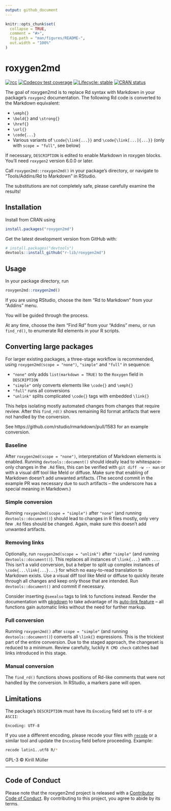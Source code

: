 ```yaml
---
output: github_document
---
```


<!-- README.md is generated from README.Rmd. Please edit that file -->

```r
knitr::opts_chunk$set(
  collapse = TRUE,
  comment = "#>",
  fig.path = "man/figures/README-",
  out.width = "100%"
)
```

# roxygen2md

<!-- badges: start -->
[![rcc](https://github.com/r-lib/roxygen2md/workflows/rcc/badge.svg)](https://github.com/r-lib/roxygen2md/actions)
[![Codecov test coverage](https://codecov.io/gh/r-lib/roxygen2md/branch/main/graph/badge.svg)](https://app.codecov.io/gh/r-lib/roxygen2md?branch=main)
[![Lifecycle: stable](https://img.shields.io/badge/lifecycle-stable-brightgreen.svg)](https://lifecycle.r-lib.org/articles/stages.html#stable)
[![CRAN status](https://www.r-pkg.org/badges/version/roxygen2md)](https://cran.r-project.org/package=roxygen2md)
<!-- badges: end -->

The goal of roxygen2md is to replace Rd syntax with Markdown
in your package's `roxygen2` documentation.
The following Rd code is converted to the Markdown equivalent:

- `\emph{}`
- `\bold{}` and `\strong{}`
- `\href{}`
- `\url{}`
- `\code{...}`
- Various variants of `\code{\link{...}}` and `\code{\link[...]{...}}` (only with `scope = "full"`, see below)

If necessary, `DESCRIPTION` is edited to enable Markdown in roxygen blocks.
You'll need `roxygen2` version 6.0.0 or later.

Call `roxygen2md::roxygen2md()` in your package's directory, or navigate to "Tools/Addins/Rd to Markdown" in RStudio.

The substitutions are not completely safe, please carefully examine the results!


## Installation

Install from CRAN using

```r
install.packages("roxygen2md")
```

Get the latest development version from GitHub with:


```r
# install.packages("devtools")
devtools::install_github("r-lib/roxygen2md")
```


## Usage

In your package directory, run

```r
roxygen2md::roxygen2md()
```

If you are using RStudio, choose the item "Rd to Markdown" from your "Addins" menu.

You will be guided through the process.

At any time, choose the item "Find Rd" from your "Addins" menu, or run `find_rd()`, to enumerate Rd elements in your R scripts.



## Converting large packages

For larger existing packages, a three-stage workflow is recommended, using `roxygen2md(scope = "none")`, `"simple"` and `"full"` in sequence:

- `"none"` only adds `list(markdown = TRUE)` to the `Roxygen` field in `DESCRIPTION`
- `"simple"` only converts elements like `\code{}` and `\emph{}`
- `"full"` runs all conversions
- `"unlink"` splits complicated `\code{}` tags with embedded `\link{}`

This helps isolating mostly automated changes from changes that require review.
After this `find_rd()` shows remaining Rd format artifacts that were not handled by the conversion.

See https://github.com/rstudio/rmarkdown/pull/1583 for an example conversion.

### Baseline

After `roxygen2md(scope = "none")`, interpretation of Markdown elements is enabled.
Running `devtools::document()` should ideally lead to whitespace-only changes in the `.Rd` files, this can be verified with `git diff -w -- man` or with a visual diff tool like Meld or diffuse.
Make sure that enabling of Markdown doesn't add unwanted artifacts.
(The second commit in the example PR was necessary due to such artifacts -- the underscore has a special meaning in Markdown.)

### Simple conversion

Running `roxygen2md(scope = "simple")` after `"none"` (and running `devtools::document()`) should lead to changes in R files mostly, only very few `.Rd` files should be changed.
Again, make sure this doesn't add unwanted artifacts.

### Removing links

Optionally, run `roxygen2md(scope = "unlink")` after `"simple"` (and running `devtools::document()`).
This replaces all instances of `\link{...}` with `...`.
This isn't a valid conversion, but a helper to split up complex instances of `\code{...\link{...}...}` for which no easy-to-read translation to Markdown exists.
Use a visual diff tool like Meld or diffuse to quickly iterate through all changes and keep only those that are intended.
Run `devtools::document()` and commit if necessary.

Consider inserting `@seealso` tags to link to functions instead.
Render the documentation with [pkgdown](https://pkgdown.r-lib.org/) to take advantage of its [auto-link feature](https://pkgdown.r-lib.org/articles/linking.html) -- all functions gain automatic links without the need for further markup.

### Full conversion

Running `roxygen2md()` after `scope = "simple"` (and running `devtools::document()`) converts all `\link{}` expressions.
This is the trickiest part of the entire conversion.
Due to the staged approach, the changeset is reduced to a minimum.
Review carefully, luckily `R CMD check` catches bad links introduced in this stage.

### Manual conversion

The `find_rd()` functions shows positions of Rd-like comments that were not handled by the conversion.  In RStudio, a markers pane will open.


## Limitations

The package's `DESCRIPTION` must have its `Encoding` field set to `UTF-8` or `ASCII`:

```
Encoding: UTF-8
```

If you use a different encoding, please recode your files with [`recode`](https://manpages.ubuntu.com/manpages/noble/man1/recode.1.html) or a similar tool and update the `Encoding` field before proceeding. Example:

```sh
recode latin1..utf8 R/*
```

GPL-3 © Kirill Müller

-----

## Code of Conduct

Please note that the roxygen2md project is released with a [Contributor Code of Conduct](https://roxygen2md.r-lib.org/CODE_OF_CONDUCT.html). By contributing to this project, you agree to abide by its terms.
